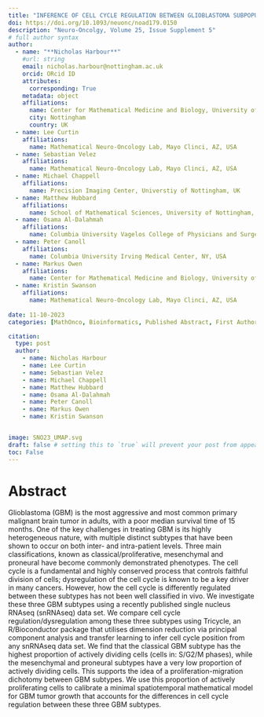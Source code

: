 ```yaml
---
title: "INFERENCE OF CELL CYCLE REGULATION BETWEEN GLIOBLASTOMA SUBPOPULATIONS IN VIVO TO DRIVE COMPUTATIONAL AND MATHEMATICAL MODELS OF THE CANCER COMPLEX SYSTEM"
doi: https://doi.org/10.1093/neuonc/noad179.0150
description: "Neuro-Oncolgy, Volume 25, Issue Supplement 5"
# full author syntax
author:
  - name: "**Nicholas Harbour**"
    #url: string
    email: nicholas.harbour@nottingham.ac.uk
    orcid: ORcid ID
    attributes:
      corresponding: True
    metadata: object
    affiliations: 
      name: Center for Mathematical Medicine and Biology, University of Nottingham, UK
      city: Nottingham
      country: UK
  - name: Lee Curtin
    affiliations: 
      name: Mathematical Neuro-Oncology Lab, Mayo Clinci, AZ, USA
  - name: Sebastian Velez
    affiliations: 
      name: Mathematical Neuro-Oncology Lab, Mayo Clinci, AZ, USA
  - name: Michael Chappell
    affiliations:
      name: Precision Imaging Center, Universtiy of Nottingham, UK
  - name: Matthew Hubbard
    affiliations: 
      name: School of Mathematical Sciences, University of Nottingham, UK
  - name: Osama Al-Dalahmah
    affiliations: 
      name: Columbia University Vagelos College of Physicians and Surgeons, NY, USA
  - name: Peter Canoll
    affiliations: 
      name: Columbia University Irving Medical Center, NY, USA
  - name: Markus Owen
    affiliations: 
      name: Center for Mathematical Medicine and Biology, University of Nottingham, UK
  - name: Kristin Swanson
    affiliations: 
      name: Mathematical Neuro-Oncology Lab, Mayo Clinci, AZ, USA
     
date: 11-10-2023
categories: [MathOnco, Bioinformatics, Published Abstract, First Author] 

citation:
  type: post
  author: 
    - name: Nicholas Harbour
    - name: Lee Curtin
    - name: Sebastian Velez
    - name: Michael Chappell
    - name: Matthew Hubbard
    - name: Osama Al-Dalahmah
    - name: Peter Canoll
    - name: Markus Owen
    - name: Kristin Swanson


image: SNO23_UMAP.svg
draft: false # setting this to `true` will prevent your post from appearing on your listing page until you're ready!
toc: False
---
```


# Abstract

Glioblastoma (GBM) is the most aggressive and most common primary malignant brain tumor in adults, with a poor median survival time of 15 months. One of the key challenges in treating GBM is its highly heterogeneous nature, with multiple distinct subtypes that have been shown to occur on both inter- and intra-patient levels. Three main classifications, known as classical/proliferative, mesenchymal and proneural have become commonly demonstrated phenotypes. The cell cycle is a fundamental and highly conserved process that controls faithful division of cells; dysregulation of the cell cycle is known to be a key driver in many cancers. However, how the cell cycle is differently regulated between these subtypes has not been well classified in vivo. We investigate these three GBM subtypes using a recently published single nucleus RNAseq (snRNAseq) data set. We compare cell cycle regulation/dysregulation among these three subtypes using Tricycle, an R/Bioconductor package that utilises dimension reduction via principal component analysis and transfer learning to infer cell cycle position from any snRNAseq data set. We find that the classical GBM subtype has the highest proportion of actively dividing cells (cells in: S/G2/M phases), while the mesenchymal and proneural subtypes have a very low proportion of actively dividing cells. This supports the idea of a proliferation-migration dichotomy between GBM subtypes. We use this proportion of actively proliferating cells to calibrate a minimal spatiotemporal mathematical model for GBM tumor growth that accounts for the differences in cell cycle regulation between these three GBM subtypes.





